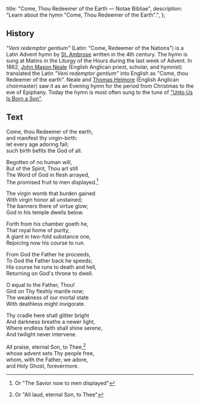   title: "Come, Thou Redeemer of the Earth — Notae Bibliae",
  description: "Learn about the hymn \"Come, Thou Redeemer of the Earth\".",
};

<Initial text="Come, Thou Redeemer of the Earth" />

## History

*"Veni redemptor gentium"* (Latin: "Come, Redeemer of the Nations") is a Latin Advent hymn by [St. Ambrose](/people/saints/latin-fathers/ambrose-of-milan) written in the 4th century. The hymn is sung at Matins in the Liturgy of the Hours during the last week of Advent. In 1862, [John Mason Neale](/liturgy/music/composers/john-mason-neale) (English Anglican priest, scholar, and hymnist) translated the Latin *"Veni redemptor gentium"* into English as "Come, thou Redeemer of the earth". Neale and [Thomas Helmore](/liturgy/music/composers/thomas-helmore) (English Anglican choirmaster) saw it as an Evening hymn for the period from Christmas to the eve of Epiphany. Today the hymn is most often sung to the tune of ["Unto Us Is Born a Son"](/liturgy/music/hymns/unto-us-is-born-a-son).

## Text

Come, thou Redeemer of the earth,<br/>
and manifest thy virgin-birth:<br/>
let every age adoring fall;<br/>
such birth befits the God of all.

Begotten of no human will,<br/>
But of the Spirit, Thou art still<br/>
The Word of God in flesh arrayed,<br/>
The promised fruit to men displayed.[^1]

The virgin womb that burden gained<br/>
With virgin honor all unstained;<br/>
The banners there of virtue glow;<br/>
God in his temple dwells below.

Forth from his chamber goeth he,<br/>
That royal home of purity,<br/>
A giant in two-fold substance one,<br/>
Rejoicing now his course to run.

From God the Father he proceeds,<br/>
To God the Father back he speeds;<br/>
His course he runs to death and hell,<br/>
Returning on God's throne to dwell.

O equal to the Father, Thou!<br/>
Gird on Thy fleshly mantle now;<br/>
The weakness of our mortal state<br/>
With deathless might invigorate.

Thy cradle here shall glitter bright<br/>
And darkness breathe a newer light,<br/>
Where endless faith shall shine serene,<br/>
And twilight never intervene.

All praise, eternal Son, to Thee,[^2]<br/>
whose advent sets Thy people free,<br/>
whom, with the Father, we adore,<br/>
and Holy Ghost, forevermore.

[^1]: Or "The Savior now to men displayed"
[^2]: Or "All laud, eternal Son, to Thee"
